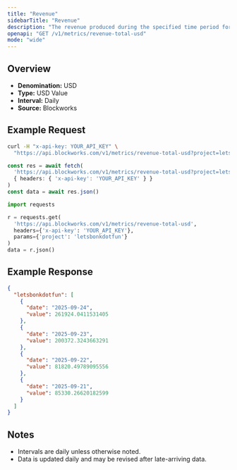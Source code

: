 ```yaml
---
title: "Revenue"
sidebarTitle: "Revenue"
description: "The revenue produced during the specified time period for given project."
openapi: "GET /v1/metrics/revenue-total-usd"
mode: "wide"
---
```


## Overview

- **Denomination:** USD
- **Type:** USD Value
- **Interval:** Daily
- **Source:** Blockworks

## Example Request

<CodeGroup>

```bash cURL
curl -H "x-api-key: YOUR_API_KEY" \
  "https://api.blockworks.com/v1/metrics/revenue-total-usd?project=letsbonkdotfun"
```

```typescript TypeScript
const res = await fetch(
  'https://api.blockworks.com/v1/metrics/revenue-total-usd?project=letsbonkdotfun',
  { headers: { 'x-api-key': 'YOUR_API_KEY' } }
)
const data = await res.json()
```

```python Python
import requests

r = requests.get(
  'https://api.blockworks.com/v1/metrics/revenue-total-usd',
  headers={'x-api-key': 'YOUR_API_KEY'},
  params={'project': 'letsbonkdotfun'}
)
data = r.json()
```

</CodeGroup>

## Example Response

```json
{
  "letsbonkdotfun": [
    {
      "date": "2025-09-24",
      "value": 261924.0411531405
    },
    {
      "date": "2025-09-23",
      "value": 200372.3243663291
    },
    {
      "date": "2025-09-22",
      "value": 81820.49789095556
    },
    {
      "date": "2025-09-21",
      "value": 85330.26620182599
    }
  ]
}
```

## Notes
- Intervals are daily unless otherwise noted.
- Data is updated daily and may be revised after late-arriving data.